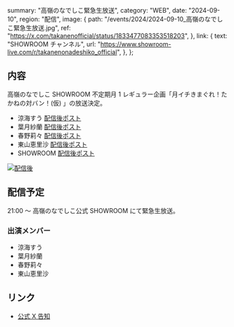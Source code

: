   summary: "高嶺のなでしこ緊急生放送",
  category: "WEB",
  date: "2024-09-10",
  region: "配信",
  image: {
    path: "/events/2024/2024-09-10_高嶺のなでしこ緊急生放送.jpg",
    ref: "https://x.com/takanenofficial/status/1833477083353518203",
  },
  link: {
    text: "SHOWROOM チャンネル",
    url: "https://www.showroom-live.com/r/takanenonadeshiko_official",
  },
};

## 内容

高嶺のなでしこ SHOWROOM 不定期月 1 レギュラー企画「月イチきまぐれ！たかねの対バン！(仮) 」の放送決定。

- 涼海すう [配信後ポスト](https://x.com/su_suzumi_/status/1833490660470771882)
- 葉月紗蘭 [配信後ポスト](https://x.com/saara_hazuki/status/1833490920781533355)
- 春野莉々 [配信後ポスト](https://x.com/riri_haruno/status/1833493579542700038)
- 東山恵里沙 [配信後ポスト](https://x.com/erisahigasiyama/status/1833489958163931595)
- SHOWROOM [配信後ポスト](https://x.com/SHOWROOM_jp/status/1833498832791106028)

[![配信後](/events/2024/2024-09-10_高嶺のなでしこ緊急生放送_配信後.jpg)](/events/2024/2024-09-10_高嶺のなでしこ緊急生放送_配信後.jpg)

## 配信予定

21:00 ～ 高嶺のなでしこ公式 SHOWROOM にて緊急生放送。

### 出演メンバー

- 涼海すう
- 葉月紗蘭
- 春野莉々
- 東山恵里沙

## リンク

- [公式 X 告知](https://x.com/takanenofficial/status/1833362271239868597)
